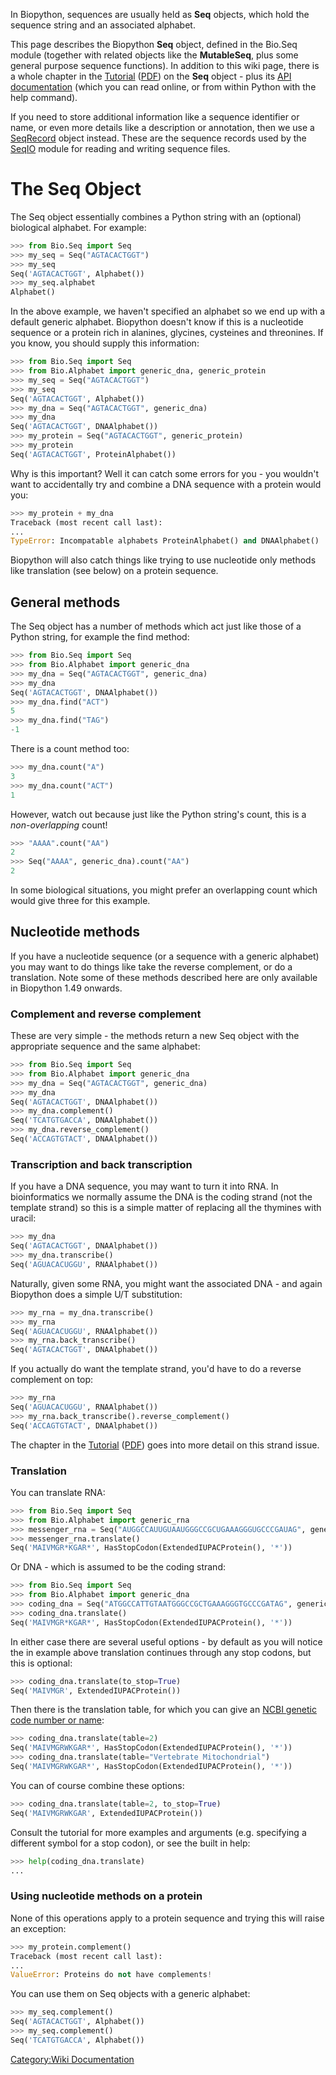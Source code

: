 In Biopython, sequences are usually held as '''Seq''' objects, which hold the sequence string and an associated alphabet.

This page describes the Biopython '''Seq''' object, defined in the Bio.Seq module (together with related objects like the '''MutableSeq''', plus some general purpose sequence functions).
In addition to this wiki page, there is a whole chapter in the [http://biopython.org/DIST/docs/tutorial/Tutorial.html Tutorial] ([http://biopython.org/DIST/docs/tutorial/Tutorial.pdf PDF]) on the '''Seq''' object - plus its [http://biopython.org/DIST/docs/api/Bio.Seq.Seq-class.html API documentation] (which you can read online, or from within Python with the help command).

If you need to store additional information like a sequence identifier or name, or even more details like a description or annotation, then we use a [[SeqRecord]] object instead. These are the sequence records used by the [[SeqIO]] module for reading and writing sequence files.

= The Seq Object =

The Seq object essentially combines a Python string with an (optional) biological alphabet.  For example:

<source lang=Python>
>>> from Bio.Seq import Seq
>>> my_seq = Seq("AGTACACTGGT")
>>> my_seq
Seq('AGTACACTGGT', Alphabet())
>>> my_seq.alphabet
Alphabet()
</source>

In the above example, we haven't specified an alphabet so we end up with a default generic alphabet.  Biopython doesn't know if this is a nucleotide sequence or a protein rich in alanines, glycines, cysteines and threonines.  If you know, you should supply this information:

<source lang=Python>
>>> from Bio.Seq import Seq
>>> from Bio.Alphabet import generic_dna, generic_protein
>>> my_seq = Seq("AGTACACTGGT")
>>> my_seq
Seq('AGTACACTGGT', Alphabet())
>>> my_dna = Seq("AGTACACTGGT", generic_dna)
>>> my_dna
Seq('AGTACACTGGT', DNAAlphabet())
>>> my_protein = Seq("AGTACACTGGT", generic_protein)
>>> my_protein
Seq('AGTACACTGGT', ProteinAlphabet())
</source>

Why is this important?  Well it can catch some errors for you - you wouldn't want to accidentally try and combine a DNA sequence with a protein would you:

<source lang=Python>
>>> my_protein + my_dna
Traceback (most recent call last):
...
TypeError: Incompatable alphabets ProteinAlphabet() and DNAAlphabet()
</source>

Biopython will also catch things like trying to use nucleotide only methods like translation (see below) on a protein sequence.

== General methods ==

The Seq object has a number of methods which act just like those of a Python string, for example the find method:
<source lang=Python>
>>> from Bio.Seq import Seq
>>> from Bio.Alphabet import generic_dna
>>> my_dna = Seq("AGTACACTGGT", generic_dna)
>>> my_dna
Seq('AGTACACTGGT', DNAAlphabet())
>>> my_dna.find("ACT")
5
>>> my_dna.find("TAG")
-1
</source>

There is a count method too:
<source lang=Python>
>>> my_dna.count("A")
3
>>> my_dna.count("ACT")
1
</source>
However, watch out because just like the Python string's count, this is a ''non-overlapping'' count!
<source lang=Python>
>>> "AAAA".count("AA")
2
>>> Seq("AAAA", generic_dna).count("AA")
2
</source>
In some biological situations, you might prefer an overlapping count which would give three for this example.

== Nucleotide methods ==

If you have a nucleotide sequence (or a sequence with a generic alphabet) you may want to do things like take the reverse complement, or do a translation.  Note some of these methods described here are only available in Biopython 1.49 onwards.

=== Complement and reverse complement ===

These are very simple - the methods return a new Seq object with the appropriate sequence and the same alphabet:
<source lang=Python>
>>> from Bio.Seq import Seq
>>> from Bio.Alphabet import generic_dna
>>> my_dna = Seq("AGTACACTGGT", generic_dna)
>>> my_dna
Seq('AGTACACTGGT', DNAAlphabet())
>>> my_dna.complement()
Seq('TCATGTGACCA', DNAAlphabet())
>>> my_dna.reverse_complement()
Seq('ACCAGTGTACT', DNAAlphabet())
</source>

=== Transcription and back transcription ===

If you have a DNA sequence, you may want to turn it into RNA.  In bioinformatics we normally assume the DNA is the coding strand (not the template strand) so this is a simple matter of replacing all the thymines with uracil:

<source lang=Python>
>>> my_dna
Seq('AGTACACTGGT', DNAAlphabet())
>>> my_dna.transcribe()
Seq('AGUACACUGGU', RNAAlphabet())
</source>

Naturally, given some RNA, you might want the associated DNA - and again Biopython does a simple U/T substitution:

<source lang=Python>
>>> my_rna = my_dna.transcribe()
>>> my_rna
Seq('AGUACACUGGU', RNAAlphabet())
>>> my_rna.back_transcribe()
Seq('AGTACACTGGT', DNAAlphabet())
</source>

If you actually do want the template strand, you'd have to do a reverse complement on top:

<source lang=Python>
>>> my_rna
Seq('AGUACACUGGU', RNAAlphabet())
>>> my_rna.back_transcribe().reverse_complement()
Seq('ACCAGTGTACT', DNAAlphabet())
</source>

The chapter in the [http://biopython.org/DIST/docs/tutorial/Tutorial.html Tutorial] ([http://biopython.org/DIST/docs/tutorial/Tutorial.pdf PDF]) goes into more detail on this strand issue.
[[Category:Wiki Documentation]] 

=== Translation ===

You can translate RNA:
<source lang=Python>
>>> from Bio.Seq import Seq
>>> from Bio.Alphabet import generic_rna
>>> messenger_rna = Seq("AUGGCCAUUGUAAUGGGCCGCUGAAAGGGUGCCCGAUAG", generic_rna)
>>> messenger_rna.translate()
Seq('MAIVMGR*KGAR*', HasStopCodon(ExtendedIUPACProtein(), '*'))
</source>

Or DNA - which is assumed to be the coding strand:
<source lang=Python>
>>> from Bio.Seq import Seq
>>> from Bio.Alphabet import generic_dna
>>> coding_dna = Seq("ATGGCCATTGTAATGGGCCGCTGAAAGGGTGCCCGATAG", generic_dna)
>>> coding_dna.translate()
Seq('MAIVMGR*KGAR*', HasStopCodon(ExtendedIUPACProtein(), '*'))
</source>

In either case there are several useful options - by default as you will notice the in example above translation continues through any stop codons, but this is optional:
<source lang=Python>
>>> coding_dna.translate(to_stop=True)
Seq('MAIVMGR', ExtendedIUPACProtein())
</source>

Then there is the translation table, for which you can give an [http://www.ncbi.nlm.nih.gov/Taxonomy/Utils/wprintgc.cgi NCBI genetic code number or name]:
<source lang=Python>
>>> coding_dna.translate(table=2)
Seq('MAIVMGRWKGAR*', HasStopCodon(ExtendedIUPACProtein(), '*'))
>>> coding_dna.translate(table="Vertebrate Mitochondrial")
Seq('MAIVMGRWKGAR*', HasStopCodon(ExtendedIUPACProtein(), '*'))
</source>

You can of course combine these options:
<source lang=Python>
>>> coding_dna.translate(table=2, to_stop=True)
Seq('MAIVMGRWKGAR', ExtendedIUPACProtein())
</source>

Consult the tutorial for more examples and arguments (e.g. specifying a different symbol for a stop codon), or see the built in help:
<source lang=Python>
>>> help(coding_dna.translate)
...
</source>

=== Using nucleotide methods on a protein ===

None of this operations apply to a protein sequence and trying this will raise an exception:

<source lang=Python>
>>> my_protein.complement()
Traceback (most recent call last):
...
ValueError: Proteins do not have complements!
</source>

You can use them on Seq objects with a generic alphabet:

<source lang=Python>
>>> my_seq.complement()
Seq('AGTACACTGGT', Alphabet())
>>> my_seq.complement()
Seq('TCATGTGACCA', Alphabet())
</source>